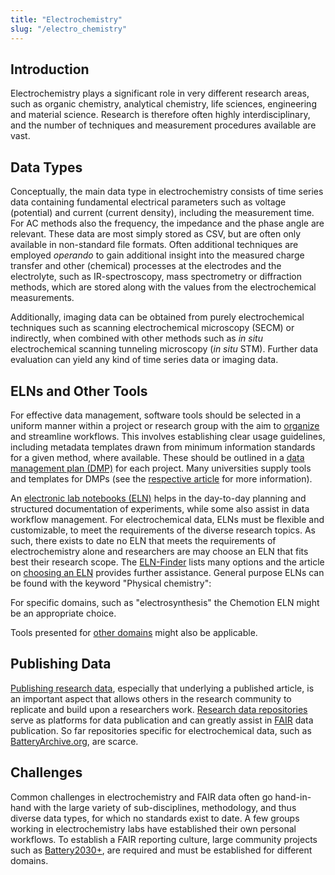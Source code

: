 ```yaml
---
title: "Electrochemistry"
slug: "/electro_chemistry"
---
```



<LbeChip title="physical chemistry" />
<LbeChip title="electrochemistry" />

## Introduction

Electrochemistry plays a significant role in very different research areas, such as organic chemistry, analytical chemistry, life sciences, engineering and material science.
Research is therefore often highly interdisciplinary, and the number of techniques and measurement procedures available are vast.

## Data Types

Conceptually, the main data type in electrochemistry consists of time series data containing fundamental electrical parameters such as voltage (potential)
and current (current density), including the measurement time.
For AC methods also the frequency, the impedance and the phase angle are relevant.
These data are most simply stored as CSV, but are often only available in non-standard file formats.
Often additional techniques are employed *operando* to gain additional insight into the measured charge transfer
and other (chemical) processes at the electrodes and the electrolyte,
such as IR-spectroscopy, mass spectrometry or diffraction methods,
which are stored along with the values from the electrochemical measurements.

Additionally, imaging data can be obtained from purely electrochemical techniques such as scanning electrochemical microscopy (SECM) or indirectly,
when combined with other methods such as *in situ* electrochemical scanning tunneling microscopy (*in situ* STM).
Further data evaluation can yield any kind of time series data or imaging data.

## ELNs and Other Tools


For effective data management, software tools should be selected in a uniform manner within a project or research group with the aim to [organize](/docs/data_organisation)
and streamline workflows. This involves establishing clear usage guidelines, including metadata templates drawn from minimum information standards for a given method, where available.
These should be outlined in a [data management plan (DMP)](/docs/dmp) for each project. Many universities supply tools and templates for DMPs (see the [respective article](/docs/dmp) for more information).

An [electronic lab notebooks (ELN)](/docs/eln) helps in the day-to-day planning and structured documentation of experiments,
while some also assist in data workflow management.
For electrochemical data, ELNs must be flexible and customizable, to meet the requirements of the diverse research topics.
As such, there exists to date no ELN that meets the requirements of electrochemistry alone and researchers are may choose an ELN that fits best their research scope.
The [ELN-Finder](https://eln-finder.ulb.tu-darmstadt.de/search?f.K03=Pharmacy,equals&spc.page=1)
lists many options and the article on [choosing an ELN](/docs/choose_eln) provides further assistance.
General purpose ELNs can be found with the keyword "Physical chemistry":

<ElnFinder subDisc="Physical chemistry" />

For specific domains, such as "electrosynthesis" the Chemotion ELN might be an appropriate choice.

Tools presented for [other domains](docs/domain_guide/) might also be applicable.

## Publishing Data

[Publishing research data](/docs/data_publishing), especially that underlying a published article,
is an important aspect that allows others in the research community to replicate and build upon a researchers work.
[Research data repositories](/docs/repositories) serve as platforms for data publication and can greatly assist in [FAIR](/docs/fair) data publication.
So far repositories specific for electrochemical data, such as [BatteryArchive.org](https://www.batteryarchive.org/), are scarce.


## Challenges

Common challenges in electrochemistry and FAIR data often go hand-in-hand with the large variety of sub-disciplines, methodology, and thus diverse data types,
for which no standards exist to date.
A few groups working in electrochemistry labs have established their own personal workflows.
To establish a FAIR reporting culture, large community projects such as [Battery2030+](https://battery2030.eu/),
are required and must be established for different domains.
